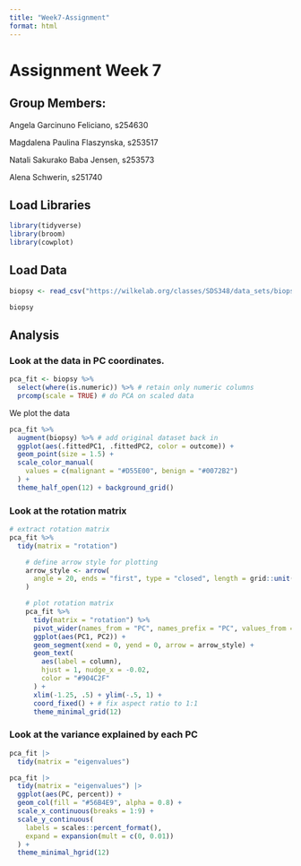 ```yaml
---
title: "Week7-Assignment"
format: html
---
```


# Assignment Week 7

## Group Members:

Angela Garcinuno Feliciano, s254630

Magdalena Paulina Flaszynska, s253517

Natali Sakurako Baba Jensen, s253573

Alena Schwerin, s251740

## Load Libraries

```r
library(tidyverse)
library(broom)
library(cowplot)
```

## Load Data

```r
biopsy <- read_csv("https://wilkelab.org/classes/SDS348/data_sets/biopsy.csv")
```

```r
biopsy
```

## Analysis

### Look at the data in PC coordinates.

```r
pca_fit <- biopsy %>% 
  select(where(is.numeric)) %>% # retain only numeric columns
  prcomp(scale = TRUE) # do PCA on scaled data
```

We plot the data

```r
pca_fit %>%
  augment(biopsy) %>% # add original dataset back in
  ggplot(aes(.fittedPC1, .fittedPC2, color = outcome)) + 
  geom_point(size = 1.5) +
  scale_color_manual(
    values = c(malignant = "#D55E00", benign = "#0072B2")
  ) +
  theme_half_open(12) + background_grid()
```

### Look at the rotation matrix

```r
# extract rotation matrix
pca_fit %>%
  tidy(matrix = "rotation")
```

```r
    # define arrow style for plotting
    arrow_style <- arrow(
      angle = 20, ends = "first", type = "closed", length = grid::unit(8, "pt")
    )

    # plot rotation matrix
    pca_fit %>%
      tidy(matrix = "rotation") %>%
      pivot_wider(names_from = "PC", names_prefix = "PC", values_from = "value") %>%
      ggplot(aes(PC1, PC2)) +
      geom_segment(xend = 0, yend = 0, arrow = arrow_style) +
      geom_text(
        aes(label = column),
        hjust = 1, nudge_x = -0.02, 
        color = "#904C2F"
      ) +
      xlim(-1.25, .5) + ylim(-.5, 1) +
      coord_fixed() + # fix aspect ratio to 1:1
      theme_minimal_grid(12)
```

### Look at the variance explained by each PC

```r
pca_fit |> 
  tidy(matrix = "eigenvalues")
```

```r
pca_fit |> 
  tidy(matrix = "eigenvalues") |> 
  ggplot(aes(PC, percent)) +
  geom_col(fill = "#56B4E9", alpha = 0.8) +
  scale_x_continuous(breaks = 1:9) +
  scale_y_continuous(
    labels = scales::percent_format(),
    expand = expansion(mult = c(0, 0.01))
  ) +
  theme_minimal_hgrid(12)
```
